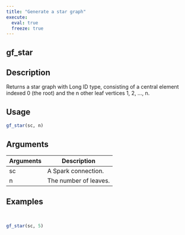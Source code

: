 ```yaml
---
title: "Generate a star graph"
execute:
  eval: true
  freeze: true
---
```


## gf_star

## Description
Returns a star graph with Long ID type, consisting of a central element indexed 0 (the root) and the n other leaf vertices 1, 2, ..., n.


## Usage
```r
gf_star(sc, n)
```

## Arguments
|Arguments|Description|
|---|---|
| sc | A Spark connection. |
| n | The number of leaves. |








## Examples
```r


gf_star(sc, 5)


```
